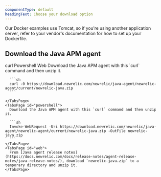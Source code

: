 ```yaml
---
componentType: default
headingText: Choose your download option
---
```


Our Docker examples use Tomcat, so if you're using another application server, refer to your vendor's documentation for how to set up your Dockerfile.

## Download the Java APM agent 

<Tabs>
  <TabsBar>
    <TabsBarItem id="curl">curl</TabsBarItem>
    <TabsBarItem id="powershell">Powershell</TabsBarItem>
    <TabsBarItem id="web">Web</TabsBarItem>
  </TabsBar>

  <TabsPages>
    <TabsPage id="curl">
      Download the Java APM agent with this `curl` command and then unzip it.

      ```sh
      curl -0 https://download.newrelic.com/newrelic/java-agent/newrelic-agent/current/newrelic-java.zip
      ```

    </TabsPage>
    <TabsPage id="powershell">
      Download the Java APM agent with this `curl` command and then unzip it.

      ```sh
      Invoke-WebRequest -Uri https://download.newrelic.com/newrelic/java-agent/newrelic-agent/current/newrelic-java.zip -OutFile newrelic-java.zip
      ```
    </TabsPage>
    <TabsPage id="web">
      From [Java agent release notes](https://docs.newrelic.com/docs/release-notes/agent-release-notes/java-release-notes/), download `newrelic-java.zip` to a temporary directory and unzip it. 
    </TabsPage>
  </TabsPages>
</Tabs>